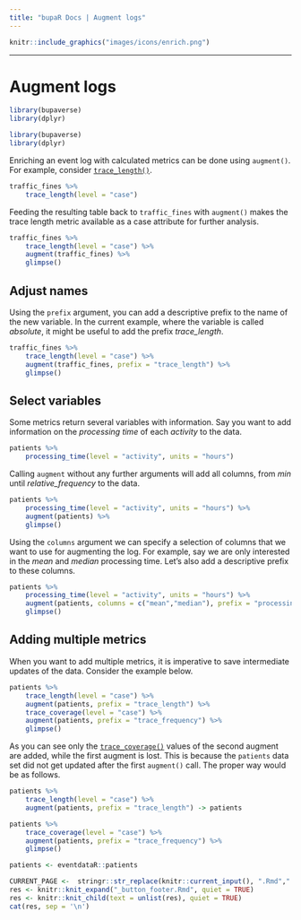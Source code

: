 ```yaml
---
title: "bupaR Docs | Augment logs"
---
```



```r
knitr::include_graphics("images/icons/enrich.png")
```

***

# Augment logs

```r
library(bupaverse)
library(dplyr)
```

```r
library(bupaverse)
library(dplyr)
```


Enriching an event log with calculated metrics can be done using `augment()`. For example, consider [`trace_length()`](control_flow_analysis.html).

```r
traffic_fines %>%
	trace_length(level = "case") 
```
Feeding the resulting table back to `traffic_fines` with `augment()` makes the trace length metric available as a case attribute for further analysis. 

```r
traffic_fines %>%
	trace_length(level = "case") %>%
	augment(traffic_fines) %>%
	glimpse()
```

## Adjust names

Using the `prefix` argument, you can add a descriptive prefix to the name of the new variable. In the current example, where the variable is called _absolute_, it might be useful to add the prefix _trace_length_. 

```r
traffic_fines %>%
	trace_length(level = "case") %>%
	augment(traffic_fines, prefix = "trace_length") %>%
	glimpse()
```

## Select variables

Some metrics return several variables with information. Say you want to add information on the _processing time_ of each _activity_ to the data. 

```r
patients %>% 
	processing_time(level = "activity", units = "hours")
```

Calling `augment` without any further arguments will add all columns, from _min_ until _relative_frequency_ to the data. 

```r
patients %>% 
	processing_time(level = "activity", units = "hours") %>%
	augment(patients) %>%
	glimpse()
```

Using the `columns` argument we can specify a selection of columns that we want to use for augmenting the log. For example, say we are only interested in the _mean_ and _median_ processing time. Let's also add a descriptive prefix to these columns.

```r
patients %>% 
	processing_time(level = "activity", units = "hours") %>%
	augment(patients, columns = c("mean","median"), prefix = "processing_time") %>%
	glimpse()
```
## Adding multiple metrics

When you want to add multiple metrics, it is imperative to save intermediate updates of the data. Consider the example below. 

```r
patients %>%
	trace_length(level = "case") %>%
	augment(patients, prefix = "trace_length") %>%
	trace_coverage(level = "case") %>%
	augment(patients, prefix = "trace_frequency") %>%
	glimpse()
```

As you can see only the [`trace_coverage()`](control_flow_analysis.html) values of the second augment are added, while the first augment is lost. This is because the `patients` data set did not get updated after the first `augment()` call. The proper way would be as follows. 

```r
patients %>%
	trace_length(level = "case") %>%
	augment(patients, prefix = "trace_length") -> patients

patients %>%
	trace_coverage(level = "case") %>%
	augment(patients, prefix = "trace_frequency") %>%
	glimpse()
```

```r
patients <- eventdataR::patients
```


```r
CURRENT_PAGE <-  stringr::str_replace(knitr::current_input(), ".Rmd",".html")
res <- knitr::knit_expand("_button_footer.Rmd", quiet = TRUE)
res <- knitr::knit_child(text = unlist(res), quiet = TRUE)
cat(res, sep = '\n')
```
